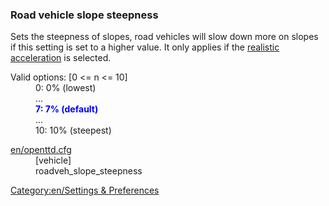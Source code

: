 
=== Road vehicle slope steepness===
{{en/Feature|1.1|align="right"|text=(since 1.1.0)}}
Sets the steepness of slopes, road vehicles will slow down more on slopes if this setting is set to a higher value. It only applies if the [[en/Archive/Manual/Settings/Settings/Road vehicle acceleration model|realistic acceleration]] is selected.

;Valid options<nowiki>:</nowiki> [0 <= n <= 10]
: 0: 0% (lowest)
: ...
: <span style="color:blue">'''7: 7% (default)'''</span>
: ...
: 10: 10% (steepest)

;[[en/openttd.cfg]]
:[vehicle]
:roadveh_slope_steepness

[[Category:en/Settings & Preferences]]